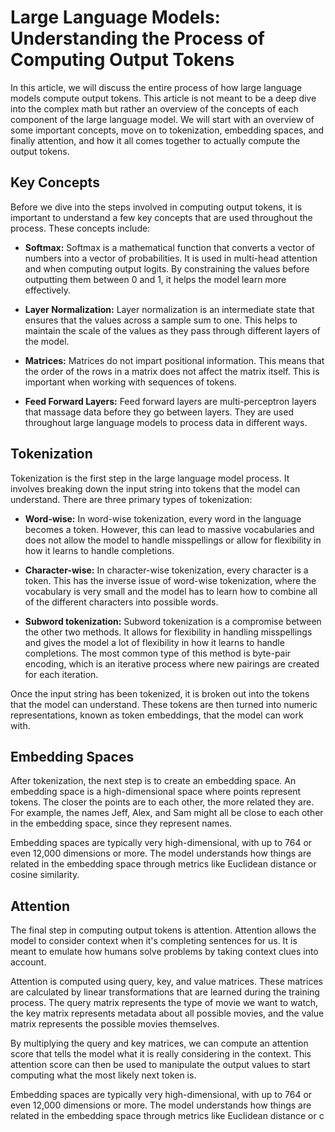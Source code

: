 # Large Language Models: Understanding the Process of Computing Output Tokens


In this article, we will discuss the entire process of how large language models compute output tokens. This article is not meant to be a deep dive into the complex math but rather an overview of the concepts of each component of the large language model. We will start with an overview of some important concepts, move on to tokenization, embedding spaces, and finally attention, and how it all comes together to actually compute the output tokens.

## Key Concepts

Before we dive into the steps involved in computing output tokens, it is important to understand a few key concepts that are used throughout the process. These concepts include:

- **Softmax:** Softmax is a mathematical function that converts a vector of numbers into a vector of probabilities. It is used in multi-head attention and when computing output logits. By constraining the values before outputting them between 0 and 1, it helps the model learn more effectively.

- **Layer Normalization:** Layer normalization is an intermediate state that ensures that the values across a sample sum to one. This helps to maintain the scale of the values as they pass through different layers of the model.

- **Matrices:** Matrices do not impart positional information. This means that the order of the rows in a matrix does not affect the matrix itself. This is important when working with sequences of tokens.

- **Feed Forward Layers:** Feed forward layers are multi-perceptron layers that massage data before they go between layers. They are used throughout large language models to process data in different ways.

## Tokenization

Tokenization is the first step in the large language model process. It involves breaking down the input string into tokens that the model can understand. There are three primary types of tokenization:

- **Word-wise:** In word-wise tokenization, every word in the language becomes a token. However, this can lead to massive vocabularies and does not allow the model to handle misspellings or allow for flexibility in how it learns to handle completions.

- **Character-wise:** In character-wise tokenization, every character is a token. This has the inverse issue of word-wise tokenization, where the vocabulary is very small and the model has to learn how to combine all of the different characters into possible words.

- **Subword tokenization:** Subword tokenization is a compromise between the other two methods. It allows for flexibility in handling misspellings and gives the model a lot of flexibility in how it learns to handle completions. The most common type of this method is byte-pair encoding, which is an iterative process where new pairings are created for each iteration.

Once the input string has been tokenized, it is broken out into the tokens that the model can understand. These tokens are then turned into numeric representations, known as token embeddings, that the model can work with.

## Embedding Spaces

After tokenization, the next step is to create an embedding space. An embedding space is a high-dimensional space where points represent tokens. The closer the points are to each other, the more related they are. For example, the names Jeff, Alex, and Sam might all be close to each other in the embedding space, since they represent names.

Embedding spaces are typically very high-dimensional, with up to 764 or even 12,000 dimensions or more. The model understands how things are related in the embedding space through metrics like Euclidean distance or cosine similarity.

## Attention

The final step in computing output tokens is attention. Attention allows the model to consider context when it's completing sentences for us. It is meant to emulate how humans solve problems by taking context clues into account.

Attention is computed using query, key, and value matrices. These matrices are calculated by linear transformations that are learned during the training process. The query matrix represents the type of movie we want to watch, the key matrix represents metadata about all possible movies, and the value matrix represents the possible movies themselves.

By multiplying the query and key matrices, we can compute an attention score that tells the model what it is really considering in the context. This attention score can then be used to manipulate the output values to start computing what the most likely next token is.

Embedding spaces are typically very high-dimensional, with up to 764 or even 12,000 dimensions or more. The model understands how things are related in the embedding space through metrics like Euclidean distance or c